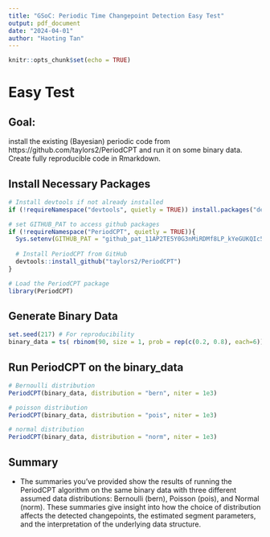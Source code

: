 ```yaml
---
title: "GSoC: Periodic Time Changepoint Detection Easy Test"
output: pdf_document
date: "2024-04-01"
author: "Haoting Tan"
---
```


```r
knitr::opts_chunk$set(echo = TRUE)
```

# Easy Test

## Goal:
install the existing (Bayesian) periodic code from https://github.com/taylors2/PeriodCPT and run it on some binary data. Create fully reproducible code in Rmarkdown.

## Install Necessary Packages
```r
# Install devtools if not already installed
if (!requireNamespace("devtools", quietly = TRUE)) install.packages("devtools")

# set GITHUB_PAT to access github packages
if (!requireNamespace("PeriodCPT", quietly = TRUE)){
  Sys.setenv(GITHUB_PAT = "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")
  
  # Install PeriodCPT from GitHub
  devtools::install_github("taylors2/PeriodCPT")
}

# Load the PeriodCPT package
library(PeriodCPT)

```

## Generate Binary Data 
```r
set.seed(217) # For reproducibility
binary_data = ts( rbinom(90, size = 1, prob = rep(c(0.2, 0.8), each=6)), freq = 12)
```

## Run PeriodCPT on the binary_data
```r
# Bernoulli distribution
PeriodCPT(binary_data, distribution = "bern", niter = 1e3)

# poisson distribution 
PeriodCPT(binary_data, distribution = "pois", niter = 1e3)

# normal distribution
PeriodCPT(binary_data, distribution = "norm", niter = 1e3)
```

## Summary

- The summaries you've provided show the results of running the PeriodCPT algorithm on the same binary data with three different assumed data distributions: Bernoulli (bern), Poisson (pois), and Normal (norm). These summaries give insight into how the choice of distribution affects the detected changepoints, the estimated segment parameters, and the interpretation of the underlying data structure. 
